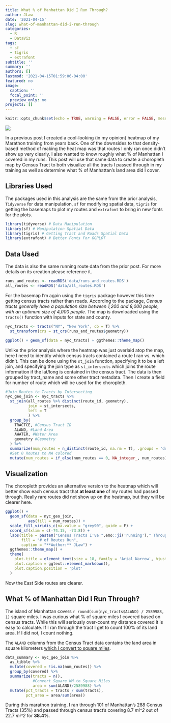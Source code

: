 ```yaml
---
title: What % of Manhattan Did I Run Through?
author: JLaw
date: '2021-04-15'
slug: what-of-manhattan-did-i-run-through
categories:
  - R
  - DataViz
tags:
  - sf
  - tigris
  - extrafont
subtitle: ''
summary: ''
authors: []
lastmod: '2021-04-15T01:59:06-04:00'
featured: no
image:
  caption: ''
  focal_point: ''
  preview_only: no
projects: []
---
```


```r
knitr::opts_chunk$set(echo = TRUE, warning = FALSE, error = FALSE, message = FALSE)
```

![](choropleth.PNG)

In a previous post I created a cool-looking (in my opinion) heatmap of my Marathon training from years back.  One of the downsides to that density-based method of making the heat map was that routes I only ran once didn't show up very clearly.  I also wanted to know roughly what % of Manhattan I covered in my runs.  This post will use that same data to create a choropleth map by Census Tract to both visualize all the tracts I passed through in my training as well as determine what % of Manhattan's land area did I cover.

## Libraries Used

The packages used in this analysis are the same from the prior analysis, `Tidyverse` for data manipulation, `sf` for modifying spatial data, `tigris` for getting the basemaps to plot my routes and `extrafont` to bring in new fonts for the plots.

```r
library(tidyverse) # Data Manipulation
library(sf) # Manipulation Spatial Data
library(tigris) # Getting Tract and Roads Spatial Data
library(extrafont) # Better Fonts For GGPLOT

```

## Data Used

The data is also the same running route data from the prior post.  For more details on its creation please reference it.

```r
runs_and_routes <- readRDS('data/runs_and_routes.RDS')
all_routes <- readRDS('data/all_routes.RDS')
```

For the basemap I'm again using the `tigris` package however this time getting census tracts rather than roads.  According to the package, *Census tracts generally have a population size between 1,200 and 8,000 people, with an optimum size of 4,000 people*.  The map is downloaded using the `tracts()` function with inputs for state and county.

```r
nyc_tracts <- tracts("NY", "New York", cb = T) %>% 
  st_transform(crs = st_crs(runs_and_routes$geometry))
```

```r
ggplot() + geom_sf(data = nyc_tracts) + ggthemes::theme_map()
```

Unlike the prior analysis where the heatmap was just overlaid atop the map, here I need to identify which census tracts contained a route I ran vs. which didn't. This can be done using the `st_join` function, specifying it to be a left join, and specifying the join type as `st_intersects` which joins the route information if the lat/long is contained in the census tract.  The data is then grouped by tract_name and some other tract metadata.  Then I create a field for number of route which will be used for the choropleth.

```r
#Join Routes to Tracts by Intersecting
nyc_geo_join <- nyc_tracts %>% 
  st_join(all_routes %>% distinct(route_id, geometry),
          join = st_intersects,
          left = T
          ) %>% 
  group_by(
    TRACTCE, #Census Tract ID
    ALAND, #Land Area
    AWATER, #Water Area
    geometry #Geometry
  ) %>% 
  summarize(num_routes = n_distinct(route_id, na.rm = T), .groups = 'drop') %>% 
  #Set 0 Routes to NA colored
  mutate(num_routes = if_else(num_routes == 0, NA_integer_, num_routes))

```

## Visualization

The choropleth provides an alternative version to the heatmap which will better show each census tract that **at least one** of my routes had passed through.  Really rare routes did not show up on the heatmap, but they will be clearer here.

```r
ggplot() + 
  geom_sf(data = nyc_geo_join, 
          aes(fill = num_routes)) + 
  scale_fill_viridis_c(na.value = "grey90", guide = F) + 
  coord_sf(xlim = c(-74.15, -73.8)) + 
  labs(title = paste0("Census Tracts I've ",emo::ji('running')," Through"),
       fill = "# of Routes Run",
       caption = "**Author:** JLaw") + 
  ggthemes::theme_map() + 
  theme(
    plot.title = element_text(size = 18, family = 'Arial Narrow', hjust = .5),
    plot.caption = ggtext::element_markdown(),
    plot.caption.position = 'plot'
  )

```

Now the East Side routes are clearer.

## What % of Manhattan Did I Run Through?

The island of Manhattan covers `r round(sum(nyc_tracts$ALAND) / 2589988, 1)` square miles.  I was curious what % of square miles I covered based on census tracts.  While this will seriously over-count my distance covered it is easy to calculate.  If I ran through the tract I get to count 100% of its land area.  If I did not, I count nothing.  

The `ALAND` columns from the Census Tract data contains the land area in square kilometers [which I convert to square miles](https://www.census.gov/quickfacts/fact/note/US/LND110210). 

```r
data_summary <- nyc_geo_join %>%
  as_tibble %>% 
  mutate(covered = !is.na(num_routes)) %>% 
  group_by(covered) %>% 
  summarize(tracts = n(),
            #Convert Square KM to Square Miles
            area = sum(ALAND)/2589988) %>%
  mutate(pct_tracts = tracts / sum(tracts),
         pct_area = area/sum(area))

```

During this marathon training, I ran through 101 of Manhattan's 288 Census Tracts (35%) and passed through census tract's covering 8.7 *mi^2* out of 22.7 *mi^2* for **38.4%**.
